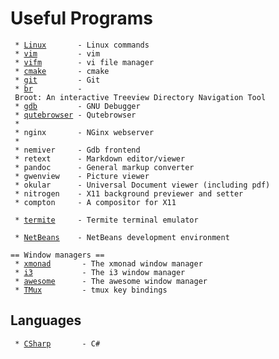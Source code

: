 = Useful Programs =

  * [[Linux]]       - Linux commands
  * [[vim]]         - vim
  * [[vifm]]        - vi file manager
  * [[cmake]]       - cmake
  * [[git]]         - Git
  * [[br]]          - Broot: An interactive Treeview Directory Navigation Tool
  * [[gdb]]         - GNU Debugger
  * [[qutebrowser]] - Qutebrowser
  *
  * nginx       - NGinx webserver
  *
  * nemiver     - Gdb frontend
  * retext      - Markdown editor/viewer
  * pandoc      - General markup converter
  * gwenview    - Picture viewer
  * okular      - Universal Document viewer (including pdf)
  * nitrogen    - X11 background previewer and setter
  * compton     - A compositor for X11

  * [[termite]]     - Termite terminal emulator

  * [[NetBeans]]    - NetBeans development environment

 == Window managers ==
  * [[xmonad]]       - The xmonad window manager
  * [[i3]]           - The i3 window manager
  * [[awesome]]      - The awesome window manager
  * [[TMux]]         - tmux key bindings

== Languages ==
  * [[CSharp]]       - C#
